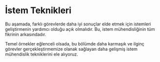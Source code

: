 # İstem Teknikleri


Bu aşamada, farklı görevlerde daha iyi sonuçlar elde etmek için istemleri geliştirmenin yardımcı olduğu açık olmalıdır. Bu, istem mühendisliğinin tüm fikrinin arkasındadır.

Temel örnekler eğlenceli olsada, bu bölümde daha karmaşık ve ilginç görevler gerçekleştirmemize olanak sağlayan daha gelişmiş istem mühendislik tekniklerini ele alıyoruz.

<ContentFileNames section="techniques" lang="tr"/>
